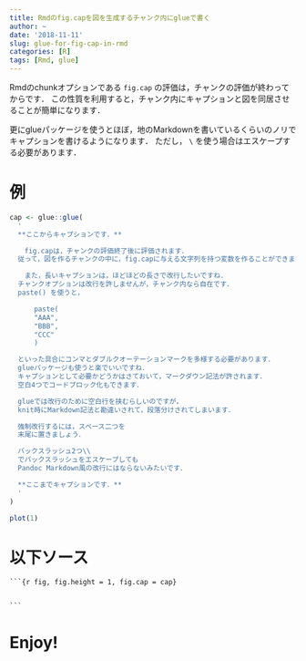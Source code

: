 ```yaml
---
title: Rmdのfig.capを図を生成するチャンク内にglueで書く
author: ~
date: '2018-11-11'
slug: glue-for-fig-cap-in-rmd
categories: [R]
tags: [Rmd, glue]
---
```


Rmdのchunkオプションである `fig.cap` の評価は，チャンクの評価が終わってからです．
この性質を利用すると，チャンク内にキャプションと図を同居させることが簡単になります．

更にglueパッケージを使うとほぼ，地のMarkdownを書いているくらいのノリでキャプションを書けるようになります．
ただし， `\` を使う場合はエスケープする必要があります．

# 例

```r
cap <- glue::glue(
  '
  **ここからキャプションです．**

  　fig.capは，チャンクの評価終了後に評価されます．
  従って，図を作るチャンクの中に，fig.capに与える文字列を持つ変数を作ることができます．

  　また，長いキャプションは，ほどほどの長さで改行したいですね．
  チャンクオプションは改行を許しませんが，チャンク内なら自在です．
  paste() を使うと，

      paste(
      "AAA", 
      "BBB",
      "CCC"
      )

  といった具合にコンマとダブルクオーテーションマークを多様する必要があります．
  glueパッケージも使うと楽でいいですね．
  キャプションとして必要かどうかはさておいて，マークダウン記法が許されます．
  空白4つでコードブロック化もできます．

  glueでは改行のために空白行を挟むらしいのですが，
  knit時にMarkdown記法と勘違いされて，段落分けされてしまいます．

  強制改行するには，スペース二つを  
  末尾に置きましょう．

  バックスラッシュ2つ\\
  でバックスラッシュをエスケープしても
  Pandoc Markdown風の改行にはならないみたいです．

  **ここまでキャプションです．**
  '
)

plot(1)
```

# 以下ソース

` ```{r fig, fig.height = 1, fig.cap = cap}`

```r

```

` ``` `

# Enjoy!

